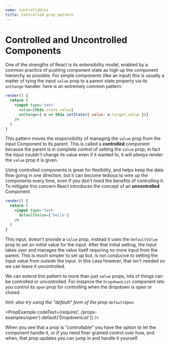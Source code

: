 ```yaml
---
name: Controllables
title: Controlled prop pattern
---
```



# Controlled and Uncontrolled Components

One of the strengths of React is its extensibility model, enabled by a common practice of pushing component state
as high up the component hierarchy as possible. For simple components (like an input) this
is usually a matter of tying the input `value` prop to a parent state property via its `onChange` handler.
here is an extremely common pattern:

```jsx
render() {
  return (
    <input type='text'
      value={this.state.value}
      onChange={ e => this.setState({ value: e.target.value })}
    />
  )
}
```

This pattern moves the responsibility of managing the `value` prop from the input Component to its parent.
This is called a **controlled** component because the parent is in complete _control_ of setting the `value` prop,
in fact the input couldn't change its value even if it wanted to, it will _always_ render the `value` prop it is given.

Using controlled components is great for flexibility, and helps keep the data flow going in one direction,
but it can become tedious to wire up the components every time, even if you don't need the benefits of controlling it.
To mitigate this concern React introduces the concept of an **uncontrolled** Component.

```jsx
render() {
  return (
    <input type='text'
      defaultValue={'hello'}
    />
  )
}
```

This input, doesn't provide a `value` prop, instead it uses the `defaultValue` prop to set an _initial_
value for the input. After that initial setting, the input takes over and manages the value itself requiring
no more input from the parent. This is much simpler to set up but, is not conducive to setting the input value
from _outside_ the input. In this case however, that isn't needed so we can leave it uncontrolled.

We can extend this pattern to more than just `value` props, lots of things can be controlled or uncontrolled.
For instance the `DropdownList` component lets you control its `open` prop for controlling when
the dropdown is open or closed.

_hint: also try using the "default" form of the prop `defaultOpen`_

<PropExample
  codeText={require('../props-examples/open').default('DropdownList')}
/>

When you see that a prop is "controllable" you have the option to let the component handle it,
or if you need finer grained control over how, and when, that prop updates you can jump in and handle it yourself.
